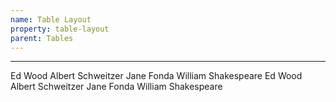 ```yaml
---
name: Table Layout
property: table-layout
parent: Tables
---
```



<UtilityInfo pattern="table-{auto|fixed}" />

---

<Grid minWidBox="200px">
  <InfoBox caption="Auto" pattern="table-auto" isDefault>
    <Box is="table" className="border bg-white table-auto w-full">
      <tr>
        <Box is="td" className="truncate border p-2">
          Ed
        </Box>
        <Box is="td" className="truncate border p-2">
          Wood
        </Box>
      </tr>
      <tr>
        <Box is="td" className="truncate border p-2">
          Albert
        </Box>
        <Box is="td" className="truncate border p-2">
          Schweitzer
        </Box>
      </tr>
      <tr>
        <Box is="td" className="truncate border p-2">
          Jane
        </Box>
        <Box is="td" className="truncate border p-2">
          Fonda
        </Box>
      </tr>
      <tr>
        <Box is="td" className="truncate border p-2">
          William
        </Box>
        <Box is="td" className="truncate border p-2">
          Shakespeare
        </Box>
      </tr>
    </Box>
  </InfoBox>
  <InfoBox caption="Fixed" pattern="table-fixed">
    <Box is="table" className="border bg-white table-fixed w-48">
      <tr>
        <Box is="td" className="truncate border p-2">
          Ed
        </Box>
        <Box is="td" className="truncate border p-2">
          Wood
        </Box>
      </tr>
      <tr>
        <Box is="td" className="truncate border p-2">
          Albert
        </Box>
        <Box is="td" className="truncate border p-2">
          Schweitzer
        </Box>
      </tr>
      <tr>
        <Box is="td" className="truncate border p-2">
          Jane
        </Box>
        <Box is="td" className="truncate border p-2">
          Fonda
        </Box>
      </tr>
      <tr>
        <Box is="td" className="truncate border p-2">
          William
        </Box>
        <Box is="td" className="truncate border p-2">
          Shakespeare
        </Box>
      </tr>
    </Box>
  </InfoBox>
</Grid>
